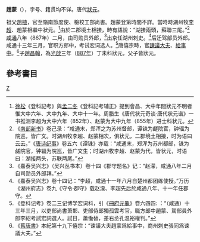 '''趙蒙'''（{{bd|?||?||}}），字号、籍贯均不详。唐代[[狀元|狀元]]。

祖父[[趙植_(唐朝)|趙植]]，官至嶺南節度使、檢校工部尚書。趙蒙登第時間不詳。當時時湖州牧[[李超|李超]]、趙蒙相繼中狀元。<ref>[[徐松|徐松]]《登科記考》與[[孟二冬|孟二冬]]《登科記考辅正》提到會昌、大中年間狀元不明者惟大中六年、大中九年、大中十一年。周腊生《唐代状元奇谈·唐代状元谱》一书推测李超为大中六年（852年）、赵蒙为大中九年（855年）进士科状元。</ref>由於二郡境土相接，時有語說：“湖接兩頭，蘇聯三尾。”<ref>《[[南部新书|南部新书]]》卷己录：“咸通末，郑浑之为苏州督邮，谭铢为鹺院官，钟辐为院巡，皆广文。时湖州牧李超、赵蒙相次，俱状元，二郡境土相接，时为语曰云云。”《[[唐诗纪事|唐诗纪事]]》卷五六《谭铢》亦载：“咸通末，郑浑为苏州都邮，铢为鹾院官，钟辐为院巡，皆广文生；时湖州牧李超、赵蒙为代，皆状元，时语曰：湖接两头，苏联两尾。”</ref>[[咸通|咸通]]八年（867年）二月，由司勋员外郎，<ref>《嘉泰吴兴志》（吴兴丛书本）卷十四《郡守题名》记：“赵濛，咸通八年二月自司勋员外郎拜。”</ref>出京任湖州刺史。<ref>《嘉泰吴兴志》卷十四记：“李超，咸通十一年八月自楚州都团练使授。”万历《湖州府志》卷九《守令·郡守》载赵濛、李超先后於咸通八年、十一年任郡守。</ref>后迁驾部员外郎。咸通十三年三月，官职方郎中，考试宏词选人。<ref>《登科记考》卷二三记博学宏词科，引《[[冊府元龜|冊府元龜]]》卷六四四: ：“（咸通）十三年三月，以吏部尚書萧鄴、吏部侍郎獨孤雲考官，職方郎中趙蒙、駕部員外郎李紹考試宏詞選人。試日，蕭慟替，差右丞孔温裕權判。”</ref>唐僖宗時，官[[諫議大夫|諫議大夫]]、[[給事中|給事中]]。<ref>《[[舊唐書|舊唐書]]》本紀第十九下僖宗：“谏議大夫趙蒙爲給事中，商州刺史張同爲谏議大夫。”</ref>子[[趙昌翰|趙昌翰]]，為[[光啟|光啟]]三年（[[887年|887年]]）丁未科狀元，父子皆狀元。

==參考書目==
{{reflist}}

[[category:唐朝狀元|Z]]